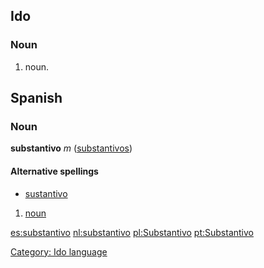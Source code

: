 ==Ido==
===Noun===
# noun.
[[Category: Ido language]]


==Spanish==
===Noun===
'''substantivo''' ''m'' ([[substantivos]])

====Alternative spellings====
*[[sustantivo]]

# [[noun]]

[[es:substantivo]]
[[nl:substantivo]]
[[pl:Substantivo]]
[[pt:Substantivo]]